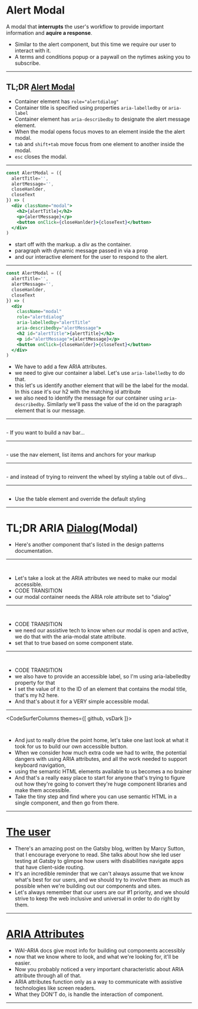 # Alert Modal
A modal that **interrupts** the user's workflow to provide important information and **aquire a response**.

<Notes>

- Similar to the alert component, but this time we require our user to interact with it.
- A terms and conditions popup or a paywall on the nytimes asking you to subscribe.

</Notes>

---

## TL;DR [Alert Modal](https://www.w3.org/TR/2019/NOTE-wai-aria-practices-1.1-20190814/#alertdialog)
- Container element has `role="alertdialog"`
- Container title is specified using properties `aria-labelledby` or `aria-label`
- Container element has `aria-describedby` to designate the alert message element.
- When the modal opens focus moves to an element inside the the alert modal.
- `tab` and `shift+tab` move focus from one element to another inside the modal.
- `esc` closes the modal.

---

<CodeSurfer>

```jsx
const AlertModal = ({ 
  alertTitle='',
  alertMessage='',
  closeHanlder,
  closeText 
}) => (
  <div className="modal">
    <h2>{alertTitle}</h2>
    <p>{alertMessage}</p>
    <button onClick={closeHanlder}>{closeText}</button>
  </div>
)
```

</CodeSurfer>

<Notes>

- start off with the markup.  a div as the container.
- paragraph with dynamic message passed in via a prop
- and our interactive element for the user to respond to the alert.

</Notes>

---

<CodeSurfer>

```jsx
const AlertModal = ({ 
  alertTitle='',
  alertMessage='',
  closeHanlder,
  closeText 
}) => (
  <div 
    className="modal"
    role="alertdialog"
    aria-labelledby="alertTitle"
    aria-describedby="alertMessage">
    <h2 id="alertTitle">{alertTitle}</h2>
    <p id="alertMessage">{alertMessage}</p>
    <button onClick={closeHanlder}>{closeText}</button>
  </div>
)

```

</CodeSurfer>

<Notes>

- We have to add a few ARIA attributes.
- we need to give our container a label.  Let's use `aria-labelledby` to do that.
- this let's us identify another element that will be the label for the modal.  In this case it's our h2 with the matching id attribute
- we also need to identify the message for our container using `aria-describedby`.  Similarly we'll pass the value of the id on the paragraph element that is our message.

</Notes>

---

<!-- inaccessible nav bar -->
<CodeSurfer>

```jsx file=./code/semantic-html-0.0.4.js
```

</CodeSurfer>

<Notes>
  - If you want to build a nav bar...
</Notes>

---

<!-- accessible nav bar -->

<CodeSurfer>

```jsx file=./code/semantic-html-0.0.5.js
```

</CodeSurfer>

<Notes>
  - use the nav element, list items and anchors for your markup
</Notes>

---

<!-- inaccessible table -->

<CodeSurfer>

```jsx file=./code/semantic-html-0.0.6.js
```

</CodeSurfer>

<Notes>
  - and instead of trying to reinvent the wheel by styling a table out of divs...
</Notes>

---

<!-- accessible table -->

<CodeSurfer>

```jsx file=./code/semantic-html-0.0.7.js
```

</CodeSurfer>

<Notes>
  
  - Use the table element and override the default styling


</Notes>

---


<!-- aria button code 4 -->

<Layout>

# TL;DR ARIA [Dialog](https://www.w3.org/TR/wai-aria-practices/#dialog_roles_states_props)(Modal)

</Layout>

<Notes>

- Here's another component that's listed in the design patterns documentation.

</Notes>

---

<!-- aria modal example -->

<CodeSurfer>

```jsx file=./code/aria-0.0.1.js title='ARIA Modal'
```

```jsx 11 file=./code/aria-0.0.1.js title='add "dialog" role to modal container'
```

</CodeSurfer>

<Notes>

- Let's take a look at the ARIA attributes we need to make our modal accessible.
- CODE TRANSITION
- our modal container needs the ARIA role attribute set to "dialog"

</Notes>

---

<!-- aria modal example 2 -->

<CodeSurfer>

```jsx 11 file=./code/aria-0.0.1.js title='add "dialog" role to modal container'
```

```jsx 12 file=./code/aria-0.0.1.js title='set "aria-modal" state when active'
```

</CodeSurfer>

<Notes>

- CODE TRANSITION
- we need our assistive tech to know when our modal is open and active, we do that with the aria-modal state attribute.
- set that to true based on some component state.

</Notes>

---

<!-- aria modal example 3 -->

<CodeSurfer>


```jsx 12 file=./code/aria-0.0.1.js title='set "aria-modal" state when active'
```

```jsx 2,13,14 file=./code/aria-0.0.1.js title='"aria-label" or "aria-labelledby"'
```

</CodeSurfer>

<Notes>

- CODE TRANSITION
- we also have to provide an accessible label, so I'm using aria-labelledby property for that
- I set the value of it to the ID of an element that contains the modal title, that's my h2 here.
- And that's about it for a VERY simple accessible modal.

</Notes>

---

<!-- compare accessible button component to non -->

<CodeSurferColumns themes={[ github, vsDark ]}>

<Step>

```jsx file=./code/aria-0.0.0.js
```

```jsx file=./code/semantic-html-0.0.3.js
```

</Step>

</CodeSurferColumns>

<Notes>

  - And just to really drive the point home, let's take one last look at what it took for us to build our own accessible button.
  - When we consider how much extra code we had to write, the potential dangers with using ARIA attributes, and all the work needed to support keyboard navigation,
  - using the semantic HTML elements available to us becomes a no brainer
  - And that's a really easy place to start for anyone that's trying to figure out how they're going to convert they're huge component libraries and make them accessible.
  - Take the tiny step and find where you can use semantic HTML in a single component, and then go from there.

</Notes>

---

<!-- other things to consider 4 -->

<Layout>

# [The user](https://www.gatsbyjs.org/blog/2019-07-11-user-testing-accessible-client-routing/)
  
</Layout>

<Notes>

- There's an amazing post on the Gatsby blog, written by Marcy Sutton, that I encourage everyone to read.  She talks about how she led user testing at Gatsby to glimpse how users with disabilities navigate apps that have client-side routing.
- It's an incredible reminder that we can't always assume that we know what's best for our users, and we should try to involve them as much as possible when we're building out our components and sites.
- Let's always remember that our users are our #1 priority, and we should strive to keep the web inclusive and universal in order to do right by them.

</Notes>

---

<!-- aria wrap up -->

<Layout>

# [ARIA Attributes](https://www.w3.org/TR/wai-aria-1.1/#usage)

</Layout>

<Notes>

- WAI-ARIA docs give most info for building out components accessibly
- now that we know where to look, and what we're looking for, it'll be easier.
- Now you probably noticed a very important characteristic about ARIA attribute through all of that.
- ARIA attributes function only as a way to communicate with assistive technologies like screen readers.
- What they DON'T do, is handle the interaction of component.

</Notes>

---
